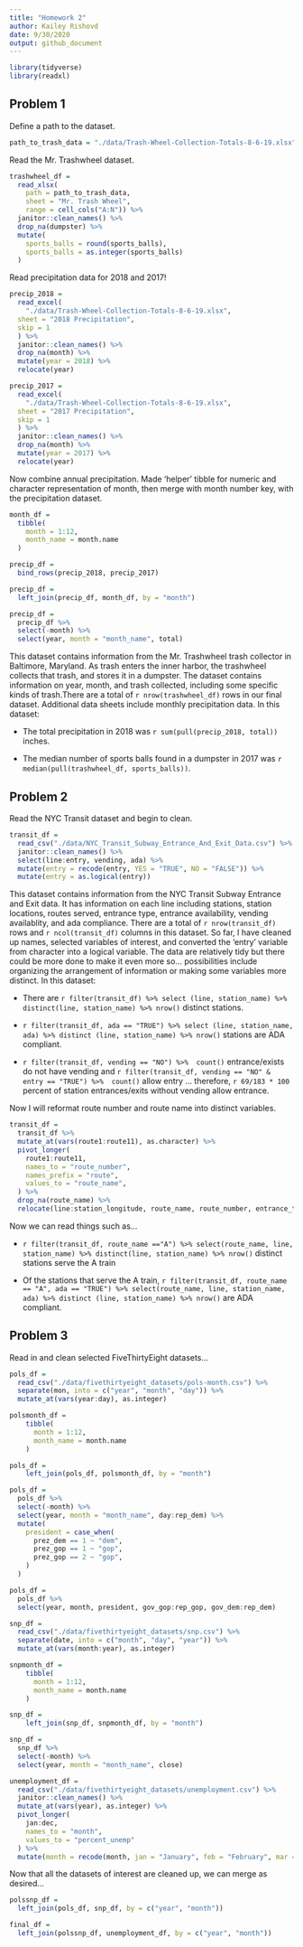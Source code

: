```yaml
---
title: "Homework 2"
author: Kailey Rishovd
date: 9/30/2020
output: github_document
---
```


```r
library(tidyverse)
library(readxl)
```

## Problem 1

Define a path to the dataset. 

```r
path_to_trash_data = "./data/Trash-Wheel-Collection-Totals-8-6-19.xlsx"
```

Read the Mr. Trashwheel dataset. 

```r
trashwheel_df = 
  read_xlsx(
    path = path_to_trash_data,
    sheet = "Mr. Trash Wheel",
    range = cell_cols("A:N")) %>% 
  janitor::clean_names() %>% 
  drop_na(dumpster) %>% 
  mutate(
    sports_balls = round(sports_balls), 
    sports_balls = as.integer(sports_balls)
  )
```

Read precipitation data for 2018 and 2017! 

```r
precip_2018 = 
  read_excel(
    "./data/Trash-Wheel-Collection-Totals-8-6-19.xlsx",
  sheet = "2018 Precipitation",
  skip = 1 
  ) %>% 
  janitor::clean_names() %>% 
  drop_na(month) %>% 
  mutate(year = 2018) %>% 
  relocate(year)

precip_2017 = 
  read_excel(
    "./data/Trash-Wheel-Collection-Totals-8-6-19.xlsx",
  sheet = "2017 Precipitation",
  skip = 1 
  ) %>% 
  janitor::clean_names() %>% 
  drop_na(month) %>% 
  mutate(year = 2017) %>% 
  relocate(year)
```

Now combine annual precipitation. Made 'helper' tibble for numeric and character representation of month, then merge with month number key, with the precipitation dataset. 

```r
month_df = 
  tibble(
    month = 1:12, 
    month_name = month.name
  )

precip_df = 
  bind_rows(precip_2018, precip_2017)

precip_df = 
  left_join(precip_df, month_df, by = "month") 

precip_df = 
  precip_df %>% 
  select(-month) %>% 
  select(year, month = "month_name", total)
```

This dataset contains information from the Mr. Trashwheel trash collector in Baltimore, Maryland. As trash enters the inner harbor, the trashwheel collects that trash, and stores it in a dumpster. The dataset contains information on year, month, and trash collected, including some specific kinds of trash.There are a total of `r nrow(trashwheel_df)` rows in our final dataset. Additional data sheets include monthly precipitation data. In this dataset: 

- The total precipitation in 2018 was `r sum(pull(precip_2018, total))` inches.

- The median number of sports balls found in a dumpster in 2017 was `r median(pull(trashwheel_df, sports_balls))`. 

## Problem 2

Read the NYC Transit dataset and begin to clean. 

```r
transit_df = 
  read_csv("./data/NYC_Transit_Subway_Entrance_And_Exit_Data.csv") %>% 
  janitor::clean_names() %>% 
  select(line:entry, vending, ada) %>% 
  mutate(entry = recode(entry, YES = "TRUE", NO = "FALSE")) %>% 
  mutate(entry = as.logical(entry))
```

This dataset contains information from the NYC Transit Subway Entrance and Exit data. It has information on each line including stations, station locations, routes served, entrance type, entrance availability, vending availablity, and ada compliance. There are a total of `r nrow(transit_df)` rows and `r ncol(transit_df)` columns in this dataset. So far, I have cleaned up names, selected variables of interest, and converted the 'entry' variable from character into a logical variable. The data are relatively tidy but there could be more done to make it even more so... possibilities include organizing the arrangement of information or making some variables more distinct. In this dataset: 

- There are `r filter(transit_df) %>% select (line, station_name) %>%  distinct(line, station_name) %>% nrow()` distinct stations. 

- `r filter(transit_df, ada == "TRUE") %>% select (line, station_name, ada) %>% distinct (line, station_name) %>% nrow()` stations are ADA compliant. 

- `r filter(transit_df, vending == "NO") %>%  count()` entrance/exists do not have vending and `r filter(transit_df, vending == "NO" & entry == "TRUE") %>%  count()` allow entry ... therefore, `r 69/183 * 100` percent of station entrances/exits without vending allow entrance. 

Now I will reformat route number and route name into distinct variables. 

```r
transit_df = 
  transit_df %>% 
  mutate_at(vars(route1:route11), as.character) %>% 
  pivot_longer(
    route1:route11, 
    names_to = "route_number",
    names_prefix = "route",
    values_to = "route_name",
  ) %>% 
  drop_na(route_name) %>% 
  relocate(line:station_longitude, route_name, route_number, entrance_type:ada)
```

Now we can read things such as...

- `r filter(transit_df, route_name =="A") %>% select(route_name, line, station_name) %>% distinct(line, station_name) %>% nrow()` distinct stations serve the A train

- Of the stations that serve the A train, `r filter(transit_df, route_name == "A", ada == "TRUE") %>% select(route_name, line, station_name, ada) %>% distinct (line, station_name) %>% nrow()` are ADA compliant. 

## Problem 3

Read in and clean selected FiveThirtyEight datasets...

```r
pols_df = 
  read_csv("./data/fivethirtyeight_datasets/pols-month.csv") %>% 
  separate(mon, into = c("year", "month", "day")) %>% 
  mutate_at(vars(year:day), as.integer)   

polsmonth_df =
    tibble(
      month = 1:12,
      month_name = month.name
    )

pols_df = 
    left_join(pols_df, polsmonth_df, by = "month")  

pols_df = 
  pols_df %>% 
  select(-month) %>% 
  select(year, month = "month_name", day:rep_dem) %>% 
  mutate(
    president = case_when( 
      prez_dem == 1 ~ "dem",
      prez_gop == 1 ~ "gop",
      prez_gop == 2 ~ "gop",
    )
  )

pols_df = 
  pols_df %>% 
  select(year, month, president, gov_gop:rep_gop, gov_dem:rep_dem)
```

```r
snp_df = 
  read_csv("./data/fivethirtyeight_datasets/snp.csv") %>% 
  separate(date, into = c("month", "day", "year")) %>% 
  mutate_at(vars(month:year), as.integer) 

snpmonth_df = 
    tibble(
      month = 1:12,
      month_name = month.name
    )

snp_df =  
    left_join(snp_df, snpmonth_df, by = "month") 

snp_df = 
  snp_df %>%  
  select(-month) %>% 
  select(year, month = "month_name", close)
```

```r
unemployment_df = 
  read_csv("./data/fivethirtyeight_datasets/unemployment.csv") %>% 
  janitor::clean_names() %>% 
  mutate_at(vars(year), as.integer) %>% 
  pivot_longer(
    jan:dec, 
    names_to = "month", 
    values_to = "percent_unemp"
  ) %>% 
  mutate(month = recode(month, jan = "January", feb = "February", mar = "March", apr = "April", may = "May", jun = "June", jul = "July", aug = "August", sep = "September", oct = "October", nov = "November", dec = "December"))
```

Now that all the datasets of interest are cleaned up, we can merge as desired... 

```r
polssnp_df = 
  left_join(pols_df, snp_df, by = c("year", "month"))

final_df = 
  left_join(polssnp_df, unemployment_df, by = c("year", "month"))
```









